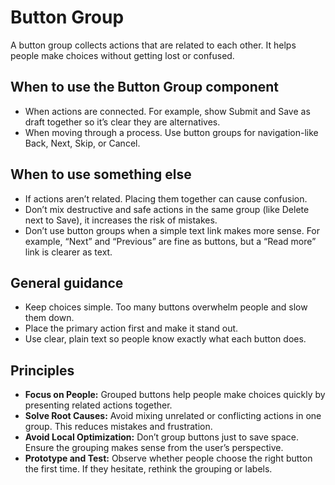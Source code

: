 

<Meta title="Using the Design System/ButtonGroup" />

# Button Group
A button group collects actions that are related to each other. It helps people make choices without getting lost or confused. 

<Canvas of={ButtonGroupStories.Default} />
<Canvas of={ButtonGroupStories.Segmented} />

## When to use the Button Group component 
- When actions are connected. For example, show Submit and Save as draft together so it’s clear they are alternatives. 
- When moving through a process. Use button groups for navigation-like Back, Next, Skip, or Cancel. 

## When to use something else 
- If actions aren’t related. Placing them together can cause confusion. 
- Don’t mix destructive and safe actions in the same group (like Delete next to Save), it increases the risk of mistakes. 
- Don’t use button groups when a simple text link makes more sense. For example, “Next” and “Previous” are fine as buttons, but a “Read more” link is clearer as text. 

## General guidance 
- Keep choices simple. Too many buttons overwhelm people and slow them down. 
- Place the primary action first and make it stand out. 
- Use clear, plain text so people know exactly what each button does. 

## Principles 
- **Focus on People:** Grouped buttons help people make choices quickly by presenting related actions together. 
- **Solve Root Causes:** Avoid mixing unrelated or conflicting actions in one group. This reduces mistakes and frustration. 
- **Avoid Local Optimization:** Don’t group buttons just to save space. Ensure the grouping makes sense from the user’s perspective. 
- **Prototype and Test:** Observe whether people choose the right button the first time. If they hesitate, rethink the grouping or labels. 